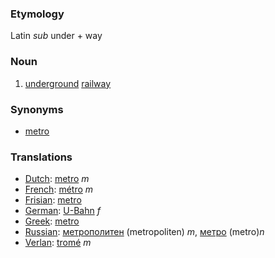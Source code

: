 ===Etymology===
Latin ''sub'' under + way
===Noun===
#[[underground]] [[railway]]
===Synonyms===
*[[metro]]
===Translations===
*[[Dutch]]: [[metro]] ''m''
*[[French]]: [[métro]] ''m''
*[[Frisian]]: [[metro]]
*[[German]]: [[U-Bahn]] ''f''
*[[Greek]]: [[metro]]
*[[Russian]]: [[метрополитен]] (metropoliten) ''m'', [[метро]] (metro)''n''
*[[Verlan]]: [[tromé]] ''m''